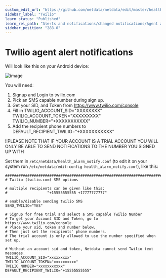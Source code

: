 ```yaml
---
custom_edit_url: "https://github.com/netdata/netdata/edit/master/health/notifications/twilio/README.md"
sidebar_label: "Twilio"
learn_status: "Published"
learn_rel_path: "Alerts and notifications/changed notifications/Agent alert notifications"
sidebar_position: "288.0"
---
```



# Twilio agent alert notifications

Will look like this on your Android device:

![image](https://cloud.githubusercontent.com/assets/17090999/20034652/620b6100-a39b-11e6-96af-4f83b8e830e2.png)

You will need:

1.  Signup and Login to twilio.com
2.  Pick an SMS capable number during sign up.
3.  Get your SID, and Token from <https://www.twilio.com/console>
4.  Fill in TWILIO_ACCOUNT_SID="XXXXXXXX" TWILIO_ACCOUNT_TOKEN="XXXXXXXXX" TWILIO_NUMBER="+XXXXXXXXXXX"
5.  Add the recipient phone numbers to DEFAULT_RECIPIENT_TWILIO="+XXXXXXXXXXX"

!!PLEASE NOTE THAT IF YOUR ACCOUNT IS A TRIAL ACCOUNT YOU WILL ONLY BE ABLE TO SEND NOTIFICATIONS TO THE NUMBER YOU SIGNED UP WITH

Set them in `/etc/netdata/health_alarm_notify.conf` (to edit it on your system run `/etc/netdata/edit-config health_alarm_notify.conf`), like this:

```
###############################################################################
# Twilio (twilio.com) SMS options

# multiple recipients can be given like this:
#                  "+15555555555 +17777777777"

# enable/disable sending twilio SMS
SEND_TWILIO="YES"

# Signup for free trial and select a SMS capable Twilio Number
# To get your Account SID and Token, go to https://www.twilio.com/console
# Place your sid, token and number below.
# Then just set the recipients' phone numbers.
# The trial account is only allowed to use the number specified when set up.

# Without an account sid and token, Netdata cannot send Twilio text messages.
TWILIO_ACCOUNT_SID="xxxxxxxxx"
TWILIO_ACCOUNT_TOKEN="xxxxxxxxxx"
TWILIO_NUMBER="xxxxxxxxxxx"
DEFAULT_RECIPIENT_TWILIO="+15555555555"
```



